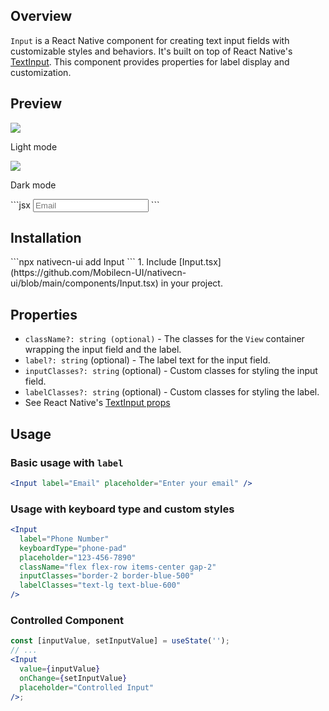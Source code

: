 ## Overview

`Input` is a React Native component for creating text input fields with customizable styles and behaviors. It's built on top of React Native's [TextInput](https://reactnative.dev/docs/textinput). This component provides properties for label display and customization.

## Preview

<Tabs>
  <Tab title="Preview">
    <div style={{ display: 'flex', justifyContent: 'center' }}>
      <div style={{ marginRight: '40px' }}>
        <img src="https://raw.githubusercontent.com/Mobilecn-UI/nativecn-ui/main/assets/examples/components/input-light.png" />
        <p>Light mode</p>
      </div>
      <div style={{ marginRight: '40px' }}>
        <img src="https://raw.githubusercontent.com/Mobilecn-UI/nativecn-ui/main/assets/examples/components/input-dark.png" />
        <p>Dark mode</p>
      </div>
    </div>
  </Tab>
  <Tab title="Code">
    ```jsx
    <Input placeholder="Email" />
    ```
  </Tab>
</Tabs>

## Installation

<Tabs>
  <Tab title="CLI">```npx nativecn-ui add Input ```</Tab>
  <Tab title="Manual">
    1. Include
    [Input.tsx](https://github.com/Mobilecn-UI/nativecn-ui/blob/main/components/Input.tsx)
    in your project.
  </Tab>
</Tabs>

## Properties

- `className?: string (optional)` - The classes for the `View` container wrapping the input field and the label.
- `label?: string` (optional) - The label text for the input field.
- `inputClasses?: string` (optional) - Custom classes for styling the input field.
- `labelClasses?: string` (optional) - Custom classes for styling the label.
- See React Native's [TextInput props](https://reactnative.dev/docs/textinput#props)

## Usage

### Basic usage with `label`

```jsx
<Input label="Email" placeholder="Enter your email" />
```

### Usage with keyboard type and custom styles

```jsx
<Input
  label="Phone Number"
  keyboardType="phone-pad"
  placeholder="123-456-7890"
  className="flex flex-row items-center gap-2"
  inputClasses="border-2 border-blue-500"
  labelClasses="text-lg text-blue-600"
/>
```

### Controlled Component

```jsx
const [inputValue, setInputValue] = useState('');
// ...
<Input
  value={inputValue}
  onChange={setInputValue}
  placeholder="Controlled Input"
/>;
```
